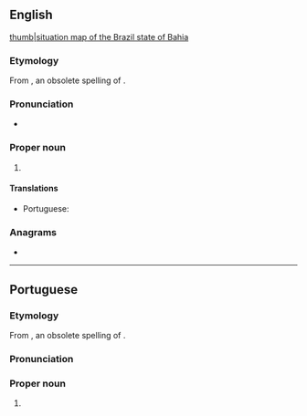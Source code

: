 {{also|bahia|bahía}}
==English==
{{wikipedia}}
[[file:Bahia in Brazil.svg|thumb|[[situation map]] of the Brazil state of Bahia]]

===Etymology===
From {{m|pt|bahia}}, an obsolete spelling of {{m|pt|baía||bay}}.

===Pronunciation===
* {{IPA|/bəˈhiːə/|/bɒˈiːə/|lang=en}}

===Proper noun===
{{en-proper noun}}

# {{place:Brazil/state|en|capital=Salvador|region=Northeast Region}}

====Translations====
{{trans-top|state in northeastern Brazil}}
* Portuguese: {{t+|pt|Bahia|f}}
{{trans-mid}}
{{trans-bottom}}

===Anagrams===
* {{anagrams|en|Abiah|Baha'i|Bahai|Bahá'í}}

----

==Portuguese==

===Etymology===
From {{m|pt|bahia}}, an obsolete spelling of {{m|pt|baía||bay}}.

===Pronunciation===
{{IPA|[baˈi.ɐ]|lang=pt}}

===Proper noun===
{{pt-proper noun|f}}

# {{place:Brazil/state|pt|capital=Salvador|region=Northeast Region}}